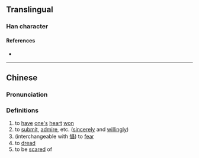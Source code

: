 {{character info/new}}
==Translingual==

===Han character===
{{Han char|rn=9|rad=人|as=18|sn=20|four=|canj=OSJJ|ids=⿰亻聶}}

====References====
* {{Han ref|kx=0121.310|hdz=10238.070|uh=34A4|ud=13476}}

----

==Chinese==
{{zh-forms}}

===Pronunciation===
{{zh-pron
|m=chè
|c=sip3,zip3
|mc=
|oc=
|ma=
|cat=v
}}

===Definitions===
{{zh-hanzi}}

# to [[have]] [[one's]] [[heart]] [[won]]
# to [[submit]], [[admire]], etc. ([[sincere]]ly and [[willingly]])
# (interchangeable with [[懾]]) to [[fear]]
# to [[dread]]
# to be [[scared]] of